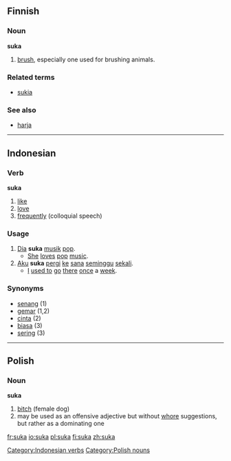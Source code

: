 ==Finnish==

===Noun===
'''suka'''

# [[brush]], especially one used for brushing animals.

===Related terms===
*[[sukia]]

===See also===
*[[harja#Finnish|harja]]


----
==Indonesian==

===Verb===
'''suka'''

# [[like]]
# [[love]]
# [[frequently]] (colloquial speech)

===Usage===
# [[dia|Dia]] '''suka''' [[musik]] [[pop]].
#* [[she|She]] [[love]]s [[pop]] [[music]].
# [[aku|Aku]] '''suka''' [[pergi]] [[ke]] [[sana]] [[minggu|seminggu]] [[sekali]].
#* [[I]] [[used to]] [[go]] [[there]] [[once]] a [[week]].

===Synonyms===
* [[senang]] (1)
* [[gemar]] (1,2)
* [[cinta]] (2)
* [[biasa]] (3)
* [[sering]] (3)

[[Category:Indonesian verbs]]


----
==Polish== 
===Noun===
'''suka'''

# [[bitch]] (female dog)
# may be used as an offensive adjective but without [[whore]] suggestions, but rather as a dominating one

[[Category:Polish nouns]]

[[fr:suka]]
[[io:suka]]
[[pl:suka]]
[[fi:suka]]
[[zh:suka]]